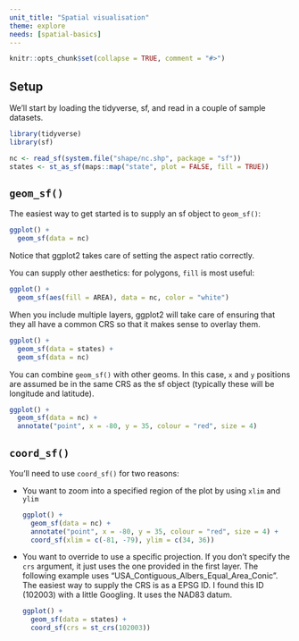 ```yaml
---
unit_title: "Spatial visualisation"
theme: explore
needs: [spatial-basics]
---
```


```r
knitr::opts_chunk$set(collapse = TRUE, comment = "#>")
```

## Setup

We'll start by loading the tidyverse, sf, and read in a couple of sample datasets.

```r
library(tidyverse)
library(sf)

nc <- read_sf(system.file("shape/nc.shp", package = "sf"))
states <- st_as_sf(maps::map("state", plot = FALSE, fill = TRUE))
```

## `geom_sf()`

The easiest way to get started is to supply an sf object to `geom_sf()`:

```r
ggplot() +
  geom_sf(data = nc)
```

Notice that ggplot2 takes care of setting the aspect ratio correctly.

You can supply other aesthetics: for polygons, `fill` is most useful:

```r
ggplot() +
  geom_sf(aes(fill = AREA), data = nc, color = "white")
```

When you include multiple layers, ggplot2 will take care of ensuring that they all have a common CRS so that it makes sense to overlay them.

```r
ggplot() +
  geom_sf(data = states) + 
  geom_sf(data = nc)
```

You can combine `geom_sf()` with other geoms. In this case, `x` and `y` positions are assumed be in the same CRS as the sf object (typically these will be longitude and latitude). 

```r
ggplot() +
  geom_sf(data = nc) +
  annotate("point", x = -80, y = 35, colour = "red", size = 4)
```

## `coord_sf()`

You'll need to use `coord_sf()` for two reasons:

* You want to zoom into a specified region of the plot by using `xlim` and
  `ylim`
    
    ```r
    ggplot() +
      geom_sf(data = nc) +
      annotate("point", x = -80, y = 35, colour = "red", size = 4) + 
      coord_sf(xlim = c(-81, -79), ylim = c(34, 36))
    ```
  
* You want to override to use a specific projection. If you don't specify the
  `crs` argument, it just uses the one provided in the first layer. The 
  following example uses "USA_Contiguous_Albers_Equal_Area_Conic". The
  easiest way to supply the CRS is as a EPSG ID. I found this ID (102003)
  with a little Googling. It uses the NAD83 datum.
  
    ```r
    ggplot() +
      geom_sf(data = states) +
      coord_sf(crs = st_crs(102003))
    ```
